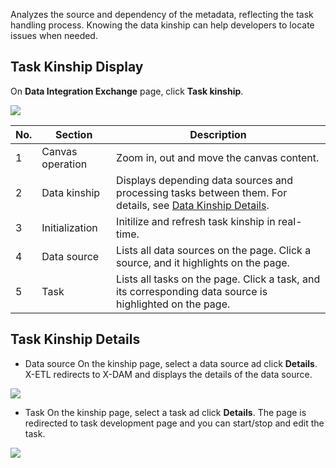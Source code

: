 Analyzes the source and dependency of the metadata, reflecting the task handling process. Knowing the data kinship can help developers to locate issues when needed.

## Task Kinship Display

On **Data Integration Exchange** page, click **Task kinship**.

![](https://wordpressfreezonex.oss-accelerate.aliyuncs.com/supETL/38.png)

<table>
  <thead>
    <tr>
<th>No.</th>
<th>Section</th>
<th>Description</th>
    </tr>
  </thead>
  <tbody>
    <tr>
<td>1</td>
<td>Canvas operation</td>
<td>Zoom in, out and move the canvas content.</td>
    </tr>
    <tr>
<td>2</td>
<td>Data kinship</td>
<td>Displays depending data sources and processing tasks between them. For details, see <a href="#kinshipDetail">Data Kinship Details</a>.</td>
    </tr>
    <tr>
<td>3</td>
<td>Initialization</td>
<td>Initilize and refresh task kinship in real-time.</td>
    </tr>
    <tr>
<td>4</td>
<td>Data source</td>
<td>Lists all data sources on the page. Click a source, and it highlights on the page.</td>
    </tr>
    <tr>
<td>5</td>
<td>Task</td>
<td>Lists all tasks on the page. Click a task, and its corresponding data source is highlighted on the page.</td>
    </tr>
  </tbody>
</table>

<span id="kinshipDetail"></span>

## Task Kinship Details
- Data source
On the kinship page, select a data source ad click **Details**. X-ETL redirects to X-DAM and displays the details of the data source.

![](https://wordpressfreezonex.oss-accelerate.aliyuncs.com/supETL/39.png)


- Task
On the kinship page, select a task ad click **Details**. The page is redirected to task development page and you can start/stop and edit the task.

![](https://wordpressfreezonex.oss-accelerate.aliyuncs.com/supETL/40.png)
